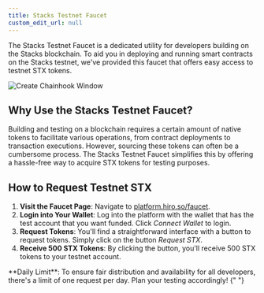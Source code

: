 ```yaml
---
title: Stacks Testnet Faucet
custom_edit_url: null
---
```


The Stacks Testnet Faucet is a dedicated utility for developers building on the Stacks blockchain. To aid you in deploying and running smart contracts on the Stacks testnet, we've provided this faucet that offers easy access to testnet STX tokens.

![Create Chainhook Window](../images/faucet.jpeg)

## Why Use the Stacks Testnet Faucet?

Building and testing on a blockchain requires a certain amount of native tokens to facilitate various operations, from contract deployments to transaction executions. However, sourcing these tokens can often be a cumbersome process. The Stacks Testnet Faucet simplifies this by offering a hassle-free way to acquire STX tokens for testing purposes.

## How to Request Testnet STX

1. **Visit the Faucet Page**: Navigate to [platform.hiro.so/faucet](https://platform.hiro.so/faucet).
2. **Login into Your Wallet**: Log into the platform with the wallet that has the test account that you want funded. Click _Connect Wallet_ to login.
3. **Request Tokens**: You'll find a straightforward interface with a button to request tokens. Simply click on the button _Request STX_.
4. **Receive 500 STX Tokens**: By clicking the button, you'll receive 500 STX tokens to your testnet account.

<Callout type="info">
  **Daily Limit**: To ensure fair distribution and availability for all
  developers, there's a limit of one request per day. Plan your testing
  accordingly!
</Callout>{" "}
